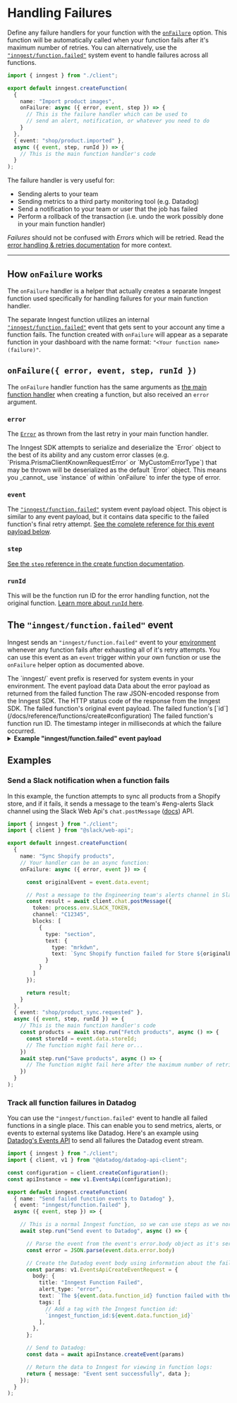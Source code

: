 # Handling Failures

Define any failure handlers for your function with the [`onFailure`](/docs/reference/functions/create#configuration) option. This function will be automatically called when your function fails after it's maximum number of retries. You can alternatively, use the [`"inngest/function.failed"`](#the-inngest-function-failed-event) system event to handle failures across all functions.

```ts
import { inngest } from "./client";

export default inngest.createFunction(
  {
    name: "Import product images",
    onFailure: async ({ error, event, step }) => {
      // This is the failure handler which can be used to
      // send an alert, notification, or whatever you need to do
    }
  },
  { event: "shop/product.imported" },
  async ({ event, step, runId }) => {
    // This is the main function handler's code
  }
);
```

The failure handler is very useful for:

* Sending alerts to your team
* Sending metrics to a third party monitoring tool (e.g. Datadog)
* Send a notification to your team or user that the job has failed
* Perform a rollback of the transaction (i.e. undo the work possibly done in your main function handler)

_Failures_ should not be confused with _Errors_ which will be retried. Read the [error handling & retries documentation](/docs/functions/retries) for more context.

---

## How `onFailure` works

The `onFailure` handler is a helper that actually creates a separate Inngest function used specifically for handling failures for your main function handler.

The separate Inngest function utilizes an internal [`"inngest/function.failed"`](#the-inngest-function-failed-event) event that gets sent to your account any time a function fails. The function created with `onFailure` will appear as a separate function in your dashboard with the name format: `"<Your function name> (failure)"`.

## `onFailure({ error, event, step, runId })`

The `onFailure` handler function has the same arguments as [the main function handler](/docs/reference/functions/create#handler) when creating a function, but also received an `error` argument.

### `error`

The [`Error`](https://developer.mozilla.org/en-US/docs/Web/JavaScript/Reference/Global_Objects/Error/Error) as thrown from the last retry in your main function handler.

<Callout variant="warning">
The Inngest SDK attempts to serialize and deserialize the `Error` object to the best of its ability and any custom error classes (e.g. `Prisma.PrismaClientKnownRequestError` or `MyCustomErrorType`) that may be thrown will be deserialized as the default `Error` object. This means you _cannot_ use `instance` of within `onFailure` to infer the type of error.
</Callout>

### `event`

The [`"inngest/function.failed"`](#the-inngest-function-failed-event) system event payload object. This object is similar to any event payload, but it contains data specific to the failed function's final retry attempt. [See the complete reference for this event payload below](#the-inngest-function-failed-event).

### `step`

[See the `step` reference in the create function documentation](/docs/reference/functions/create#step).

### `runId`

This will be the function run ID for the error handling function, not the original function. [Learn more about `runId` here](/docs/reference/functions/create#run-id).


## The `"inngest/function.failed"` event

Inngest sends an `"inngest/function.failed"` event to your [environment](/docs/platform/environments) whenever any function fails after exhausting all of it's retry attempts. You can use this event as an `event` trigger within your own function or use the `onFailure` helper option as documented above.

<Properties>
  <Property name="name" type={`"inngest.function.failed"`} attribute>
    The `inngest/` event prefix is reserved for system events in your environment.
  </Property>
  <Property name="data" type="object" attribute>
    The event payload data
    <Properties nested>
      <Property name="error" type="object" attribute>
        Data about the error payload as returned from the failed function
        <Properties nested collapse>
          <Property name="body" type="string" attribute>
            The raw JSON-encoded response from the Inngest SDK.
          </Property>
          <Property name="status" type="integer" attribute>
            The HTTP status code of the response from the Inngest SDK.
          </Property>
        </Properties>
      </Property>
      <Property name="event" type="string" attribute>
        The failed function's original event payload.
      </Property>
      <Property name="function_id" type="string" attribute>
        The failed function's [`id`](/docs/reference/functions/create#configuration)
      </Property>
      <Property name="run_id" type="string" attribute>
        The failed function's function run ID.
      </Property>
    </Properties>
  </Property>
  <Property name="ts" type="number" attribute>
    The timestamp integer in milliseconds at which the failure occurred.
  </Property>
</Properties>


<details>
  <summary><strong>Example "inngest/function.failed" event payload</strong></summary>

  ```json
  {
    "name": "inngest/function.failed",
    "data": {
      "error": {
        "body": "{\"name\":\"Error\",\"message\":\"Something failed\",\"stack\":\"Error: Something failed\\n    at /Users/danfarrelly/dev/inngest-google-cloud-functions/index.js:39:15\\n    at /Users/danfarrelly/dev/inngest-google-cloud-functions/node_modules/inngest/components/InngestStepTools.js:219:20\\n    at fn (/Users/danfarrelly/dev/inngest-google-cloud-functions/node_modules/inngest/components/InngestStepTools.js:97:113)\\n    at Promise.then.data (/Users/danfarrelly/dev/inngest-google-cloud-functions/node_modules/inngest/components/InngestFunction.js:289:32)\\n    at new Promise (<anonymous>)\\n    at InngestFunction.runFn (/Users/danfarrelly/dev/inngest-google-cloud-functions/node_modules/inngest/components/InngestFunction.js:288:34)\\n    at process.processTicksAndRejections (node:internal/process/task_queues:95:5)\\n    at async InngestCommHandler.runStep (/Users/danfarrelly/dev/inngest-google-cloud-functions/node_modules/inngest/components/InngestCommHandler.js:484:25)\\n    at async InngestCommHandler.handleAction (/Users/danfarrelly/dev/inngest-google-cloud-functions/node_modules/inngest/components/InngestCommHandler.js:349:33)\\n    at async ServerTiming.wrap (/Users/danfarrelly/dev/inngest-google-cloud-functions/node_modules/inngest/helpers/ServerTiming.js:69:21)\",\"__serialized\":true}",
        "status": 500
      },
      "event": {
        "data": { "billingPlan": "pro" },
        "id": "01H0TPSHZTVFF6SFVTR6E25MTC",
        "name": "user.signup",
        "ts": 1684523501562,
        "user": { "external_id": "6463da8211cdbbcb191dd7da" }
      },
      "function_id": "my-gcp-cloud-functions-app-hello-inngest",
      "run_id": "01H0TPSJ576QY54R6JJ8MEX6JH"
    },
    "id": "01H0TPW7KB4KCR739TG2J3FTHT",
    "ts": 1684523589227
  }
  ```
</details>

## Examples

### Send a Slack notification when a function fails

In this example, the function attempts to sync all products from a Shopify store, and if it fails, it sends a message to the team's #eng-alerts Slack channel using the Slack Web Api's `chat.postMessage` ([docs](https://api.slack.com/methods/chat.postMessage)) API.

```ts
import { inngest } from "./client";
import { client } from "@slack/web-api";

export default inngest.createFunction(
  {
    name: "Sync Shopify products",
    // Your handler can be an async function:
    onFailure: async ({ error, event }) => {

      const originalEvent = event.data.event;

      // Post a message to the Engineering team's alerts channel in Slack:
      const result = await client.chat.postMessage({
        token: process.env.SLACK_TOKEN,
        channel: "C12345",
        blocks: [
          {
            type: "section",
            text: {
              type: "mrkdwn",
              text: `Sync Shopify function failed for Store ${originalEvent.storeId}: ${error.toString()}`
            }
          }
        ]
      });

      return result;
    }
  },
  { event: "shop/product_sync.requested" },
  async ({ event, step, runId }) => {
    // This is the main function handler's code
    const products = await step.run("Fetch products", async () => {
      const storeId = event.data.storeId;
      // The function might fail here or...
    })
    await step.run("Save products", async () => {
      // The function might fail here after the maximum number of retries
    })
  }
);
```

### Track all function failures in Datadog

You can use the `"inngest/function.failed"` event to handle all failed functions in a single place. This can enable you to send metrics, alerts, or events to external systems like Datadog. Here's an example using [Datadog's Events API](https://docs.datadoghq.com/api/latest/events/) to send all failures the Datadog event stream.

```ts
import { inngest } from "./client";
import { client, v1 } from "@datadog/datadog-api-client";

const configuration = client.createConfiguration();
const apiInstance = new v1.EventsApi(configuration);

export default inngest.createFunction(
  { name: "Send failed function events to Datadog" },
  { event: "inngest/function.failed" },
  async ({ event, step }) => {

    // This is a normal Inngest function, so we can use steps as we normally do:
    await step.run("Send event to Datadog", async () => {

      // Parse the event from the event's error.body object as it's serialized JSON:
      const error = JSON.parse(event.data.error.body)

      // Create the Datadog event body using information about the failed function:
      const params: v1.EventsApiCreateEventRequest = {
        body: {
          title: "Inngest Function Failed",
          alert_type: "error",
          text: `The ${event.data.function_id} function failed with the error: ${error.message}`,
          tags: [
            // Add a tag with the Inngest function id:
            `inngest_function_id:${event.data.function_id}`
          ],
        },
      };

      // Send to Datadog:
      const data = await apiInstance.createEvent(params)

      // Return the data to Inngest for viewing in function logs:
      return { message: "Event sent successfully", data };
    });
  }
);
```